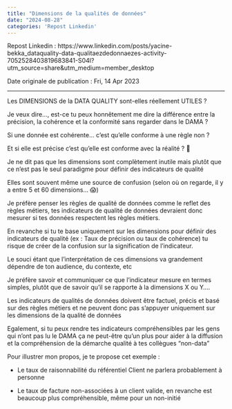 ---
title: "Dimensions de la qualités de données"
date: "2024-08-28"
categories: 'Repost Linkedin'
---

Repost Linkedin : https://www.linkedin.com/posts/yacine-bekka_dataquality-data-qualitaezdedonnaezes-activity-7052528403819683841-S04l?utm_source=share&utm_medium=member_desktop

Date originale de publication : Fri, 14 Apr 2023

---


Les DIMENSIONS de la DATA QUALITY sont-elles réellement UTILES ?

Je veux dire…, est-ce tu peux honnêtement me dire la différence entre la précision, la cohérence et la conformité sans regarder dans le DAMA ?

Si une donnée est cohérente… c’est qu’elle conforme à une règle non ?

Et si elle est précise c’est qu’elle est conforme avec la réalité ? 🤨

Je ne dit pas que les dimensions sont complètement inutile mais plutôt que ce n’est pas le seul paradigme pour définir des indicateurs de qualité

Elles sont souvent même une source de confusion (selon où on regarde, il y a entre 5 et 60 dimensions… 😱)

Je préfère penser les règles de qualité de données comme le reflet des règles métiers, tes indicateurs de qualité de données devraient donc mesurer si tes données respectent les règles métiers.

En revanche si tu te base uniquement sur les dimensions pour définir des indicateurs de qualité (ex : Taux de précision ou taux de cohérence) tu risque de créer de la confusion sur la signification de l’indicateur.

Le souci étant que l’interprétation de ces dimensions va grandement dépendre de ton audience, du contexte, etc

Je préfère savoir et communiquer ce que l’indicateur mesure en termes simples, plutôt que de savoir qu’il se rapporte à la dimensions X ou Y….

Les indicateurs de qualités de données doivent être factuel, précis et basé sur des règles métiers et ne peuvent donc pas s’appuyer uniquement sur les dimensions de la qualité de données

Egalement, si tu peux rendre tes indicateurs compréhensibles par les gens qui n’ont pas lu le DAMA ça ne peut-être qu’un plus pour aider à la diffusion et la compréhension de la démarche qualité à tes collègues “non-data”

Pour illustrer mon propos, je te propose cet exemple :

- Le taux de raisonnabilité du référentiel Client ne parlera probablement à personne

- Le taux de facture non-associées à un client valide, en revanche est beaucoup plus compréhensible, même pour un non-initié
